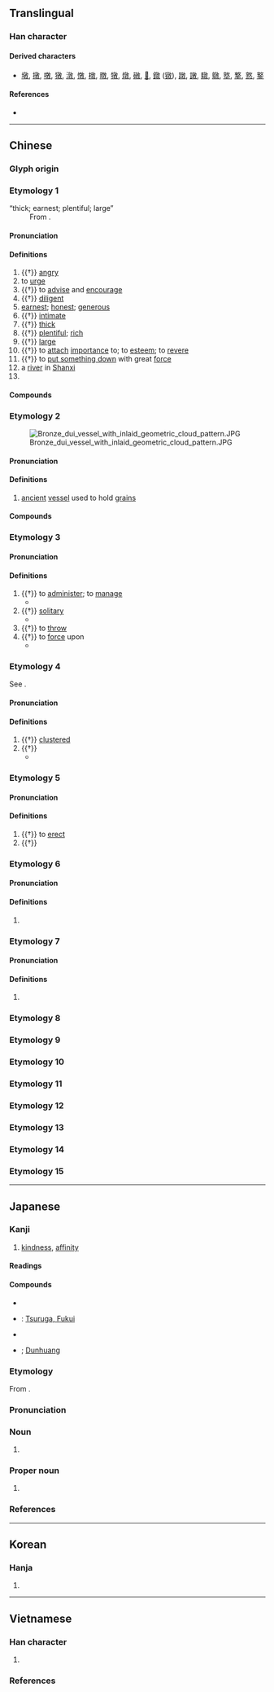 {{character info/new}}
==Translingual==

===Han character===
{{Han char|rn=66|rad=攴|as=08|sn=12|four=08440|canj=YDOK|ids=⿰享攵}}

====Derived characters====
* [[墩]], [[撴]], [[噋]], [[獤]], [[潡]], [[憞]], [[橔]], [[暾]], [[犜]], [[燉]], [[礅]], [[𧝋]], [[鐓]] ([[镦]]), [[蹾]], [[譈]], [[驐]], [[鷻]], [[墪]], [[撉]], [[憝]], [[鐜]]

====References====
* {{Han ref|kx=0473.080|dkj=13276|dj=0826.100|hdz=21468.010|uh=6566|ud=25958|bh=B4B0|bd=46256}}

----

==Chinese==
{{zh-forms}}

===Glyph origin===
{{Han etym}}
{{Han compound|𦎫|攴|ls=psc<!--|ls2=ic|t1=怒呵重责-->|c1=p|c2=s|t2=hand}}

===Etymology 1===
; “thick; earnest; plentiful; large”
: From {{inh|zh|sit-pro|*(t/d)ow-n||thick}}.

{{etystub|zh}}

====Pronunciation====
{{zh-pron
|m=dūn
|c=deon1
|h=pfs=tûn
|md=dŭng
|mn=tun
|mn-t=dung1
|w=1ten
|mc=2
|oc=2+3,3
|cat=a,v,pn
}}

====Definitions====
{{zh-hanzi}}

# {{†}} [[angry]]
# to [[urge]]
# {{†}} to [[advise]] and [[encourage]]
# {{†}} [[diligent]]
# [[earnest]]; [[honest]]; [[generous]]
# {{†}} [[intimate]]
# {{†}} [[thick]]
# {{†}} [[plentiful]]; [[rich]]
# {{†}} [[large]]
# {{†}} to [[attach]] [[importance]] to; to [[esteem]]; to [[revere]]
# {{†}} to [[put down|put something down]] with great [[force]]
# a [[river]] in [[Shanxi]]
# {{surname|lang=zh}}

====Compounds====
{{zh-der|厚厚敦敦|培敦|倫敦宣言|京斯敦|倫敦|可敦|倫敦鐵塔|克敦孝行|可賀敦|倫敦影展|敦煌曲子|敦請|敦打|敦厚|敦仁|敦實|敦煌石室|敦搠|敦囑|敦煌|敦樸|敦聘|敦煌壁畫|敦坐|敦品勵學|敦倫|敦世厲俗|敦蹄刷腳|溫柔敦厚|摩敦|王敦擊壺|敦煌石窟|敦促|敦敦實實|敦風厲俗|敦序|敦親睦鄰|敦睦|陪敦|開普敦|鄧虜淪敦|貝希斯敦|敦化}}

===Etymology 2===
[[File:Bronze dui vessel with inlaid geometric cloud pattern.JPG|thumb]]

====Pronunciation====
{{zh-pron
|m=duì
|c=deoi3,deoi6
|cat=n
}}

====Definitions====
{{zh-hanzi}}

# [[ancient]] [[vessel]] used to hold [[grain]]s

====Compounds====
{{zh-der|敦槃}}

===Etymology 3===

====Pronunciation====
{{zh-pron
|m=duī
|c=deoi1
|mc=1
|oc=1,1
|cat=a,v
}}

====Definitions====
{{zh-hanzi}}

# {{†}} to [[administer]]; to [[manage]]
#* {{zh-x|敦{Duī} ^商 之 旅，克 咸 厥 功。|[Wu] '''disposed of''' the troops of Shang;<br>He and his men shared equally in the achievement.|ref=Shijing}}
# {{†}} [[solitary]]
#* {{zh-x|敦{Duī} 彼 獨 宿，亦 在 車 下。|And '''quietly and solitarily''' did we pass the night,<br>Under our carriages.|ref=Shijing}}
# {{†}} to [[throw]]
# {{†}} to [[force]] upon
#* {{zh-x|王事 敦{duī} 我，政事 一 埤 遺 我。|The king's business is '''thrown on''' me,<br>And the affairs of our government are left to me more and more.|ref=Shijing}}

===Etymology 4===
See {{och-l|團}}.

====Pronunciation====
{{zh-pron
|m=tuán
|c=tyun4
|mc=3
|oc=n,2
|cat=a
}}

====Definitions====
{{zh-hanzi}}

# {{†}} [[clustered]]
# {{†}} {{zh-alt-form|團|round}}
#* {{zh-x|有 敦{tuán} 瓜 苦，烝 在 栗 薪。|There were the '''round''' bitter gourds hanging,<br>From the branches of the chestnut trees.|ref=Shijing}}

===Etymology 5===

====Pronunciation====
{{zh-pron
|m=dùn
|mc=4
|cat=v,n
}}

====Definitions====
{{zh-hanzi}}

# {{†}} to [[erect]]
# {{†}} {{zh-alt-form|墩}}

===Etymology 6===

====Pronunciation====
{{zh-pron
|m=dùn
|c=deon6
|cat=a
}}

====Definitions====
{{zh-hanzi}}

# {{zh-only|混敦||敦然}}

===Etymology 7===

====Pronunciation====
{{zh-pron
|m=tūn
|cat=n
}}

====Definitions====
{{zh-hanzi}}

# {{zh-only|敦恨}}

===Etymology 8===
{{zh-see|雕|v}}

===Etymology 9===
{{zh-see|燾|v}}

===Etymology 10===
{{zh-see|淳|v}}

===Etymology 11===
{{zh-see|屯|v}}

===Etymology 12===
{{zh-see|墩|ss}}

===Etymology 13===
{{zh-see|礅|ss}}

===Etymology 14===
{{zh-see|蹾|ss}}

===Etymology 15===
{{zh-see|撉|ss}}

----

==Japanese==

===Kanji===
{{ja-kanji|grade=|rs=攴08}}

# [[kindness]], [[affinity]]

====Readings====
{{ja-readings
|goon=とん, たい
|kanon=とん, たい
|kanyoon=つい
|kun=あつ-い
|nanori=あつし, つとむ
}}

====Compounds====
{{der-top|Compounds}}
* {{ja-r|敦盛|あつもり}}
* {{ja-r|敦賀|^つるが}}: [[w:Tsuruga, Fukui|Tsuruga, Fukui]]
* {{ja-r|敦厚|とんこう}}
* {{ja-r|敦煌|^とんこう}}; [[w:Dunhuang|Dunhuang]]
{{der-bottom}}

===Etymology===
{{ja-kanjitab|たい|yomi=o}}
From {{der|ja|ltc|-|sort=たい}} {{ltc-l|敦}}.

===Pronunciation===
{{ja-pron|yomi=o|たい|acc=1|acc_ref=DJR}}

===Noun===
{{ja-noun|たい}}

# {{w|dui (vessel)}}

===Proper noun===
{{ja-pos|proper|あつし|つとむ}}

# {{given name|male|lang=ja|sort=あつし}}

===References===
<references/>

----

==Korean==

===Hanja===
{{ko-hanja|hangeul=[[돈]], [[퇴]]|eumhun=|rv=don, toe|mr=ton, t'oe|y=ton, thoy}}

# {{defn|lang=ko|sort=攴08}}

----

==Vietnamese==

===Han character===
{{vi-readings|rs=攴08
|hanviet=đôn-tdcndg;tdcntd;gdhn;bonet, dun-bonet
|phienthiet=都昆 đô côn
|nom=đon-tdcndg;tdcntd;gdhn;btcn;genibrel;taberd, run-tdcndg;tdcntd;gdhn;bonet;genibrel;taberd, xôn-tdcntd;btcn;bonet, xun-gdhn;btcn;genibrel, đôn-gdhn;bonet;taberd, giun-bonet;genibrel;taberd, dun-bonet;genibrel;taberd, don-bonet;genibrel;taberd, dồn-tdcndg;tdcntd, ton-gdhn;btcn, rủn-gdhn;genibrel, gion-btcn;genibrel, chon-tdcndg, trôn-tdcndg, đun-tdcndg, dôn-gdhn, giôn-gdhn, đùn-gdhn, đũn-genibrel, dún-taberd
}}

# {{Nom form of|run|to [[tremble]]; to [[shiver]]}}

===References===
<references/>